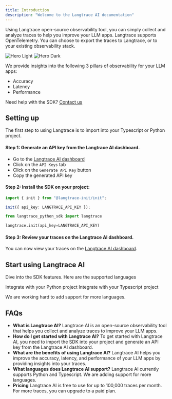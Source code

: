 ```yaml
---
title: Introduction
description: "Welcome to the Langtrace AI documentation"
---
```


Using Langtrace open-source observability tool, you can simply collect and analyze traces to help you improve your LLM apps. Langtrace supports OpenTelemetry. You can choose to export the traces to Langtrace, or to your existing observability stack.

<img
	className="block dark:hidden"
	src="/images/metrics-light.png"
	alt="Hero Light"
/>
<img
	className="hidden dark:block"
	src="/images/metrics-dark.png"
	alt="Hero Dark"
/>

We provide insights into the following 3 pillars of observability for your LLM apps:

- Accuracy
- Latency
- Performance

Need help with the SDK? [Contact us](support@langtrace.ai)

## Setting up

The first step to using Langtrace is to import into your Typescript or Python project.

#### Step 1: Generate an API key from the Langtrace AI dashboard.

- Go to the [Langtrace AI dashboard](https://langtrace.ai/login)
- Click on the `API Keys` tab
- Click on the `Generate API Key` button
- Copy the generated API key

#### Step 2: Install the SDK on your project:

<CodeGroup>

```typescript Typescript
import { init } from "@langtrace-init/init";

init({ api_key: LANGTRACE_API_KEY });
```

```python Python
from langtrace_python_sdk import langtrace

langtrace.init(api_key=LANGTRACE_API_KEY)
```

</CodeGroup>

#### Step 3: Review your traces on the Langtrace AI dashboard. 
You can now view your traces on the [Langtrace AI dashboard](https://langtrace.ai/dashboard).

## Start using Langtrace AI

Dive into the SDK features. Here are the supported languages

<CardGroup cols={2}>
  <Card
    title="Python SDK"
    icon="python"
    href="/quickstart"
  >
    Integrate with your Python project
  </Card>
  <Card
    title="Typescript SDK"
    icon="node-js"
    href="/quickstart"
  >
     Integrate with your Typescript project
  </Card>

</CardGroup>

We are working hard to add support for more languages.

## FAQs

- **What is Langtrace AI?**
  Langtrace AI is an open-source observability tool that helps you collect and analyze traces to improve your LLM apps.
- **How do I get started with Langtrace AI?**
  To get started with Langtrace AI, you need to import the SDK into your project and generate an API key from the Langtrace AI dashboard.
- **What are the benefits of using Langtrace AI?**
  Langtrace AI helps you improve the accuracy, latency, and performance of your LLM apps by providing insights into your traces.
- **What languages does Langtrace AI support?**
  Langtrace AI currently supports Python and Typescript. We are adding support for more languages.
- **Pricing**
  Langtrace AI is free to use for up to 100,000 traces per month. For more traces, you can upgrade to a paid plan.
